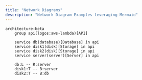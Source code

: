 ```yaml
---
title: "Network Diagrams"
description: "Network Diagram Examples leveraging Mermaid"
---
```


```mermaid
architecture-beta
    group api(logos:aws-lambda)[API]

    service db(database)[Database] in api
    service disk1(disk)[Storage] in api
    service disk2(disk)[Storage] in api
    service server(server)[Server] in api

    db:L -- R:server
    disk1:T -- B:server
    disk2:T -- B:db
```